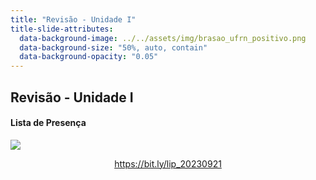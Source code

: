 ```yaml
---
title: "Revisão - Unidade I"
title-slide-attributes:
  data-background-image: ../../assets/img/brasao_ufrn_positivo.png
  data-background-size: "50%, auto, contain"
  data-background-opacity: "0.05"
---
```


## Revisão - Unidade I
#### Lista de Presença

![](https://chart.apis.google.com/chart?cht=qr&chs=300x300&chld=L%7C1&chl=bit.ly%2Flip_20230921){fig-align="center"}

<a href="https://bit.ly/lip_20230921"><p style="text-align:center;">https://bit.ly/lip_20230921</p></a>